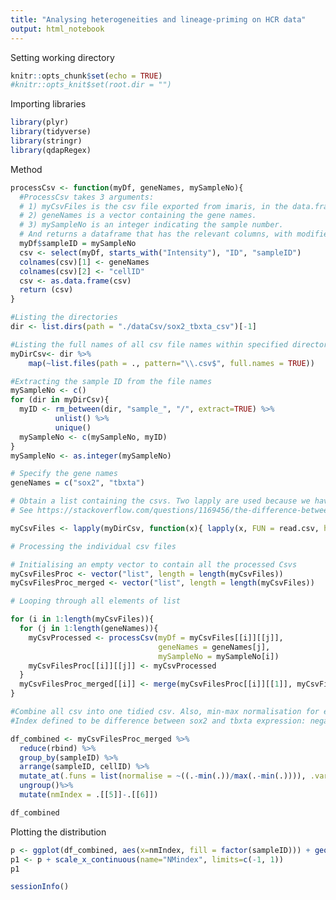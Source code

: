 ```yaml
---
title: "Analysing heterogeneities and lineage-priming on HCR data"
output: html_notebook
---
```


Setting working directory
```r
knitr::opts_chunk$set(echo = TRUE)
#knitr::opts_knit$set(root.dir = "")
```

Importing libraries
```r
library(plyr)
library(tidyverse)
library(stringr)
library(qdapRegex)

```

Method

```r
processCsv <- function(myDf, geneNames, mySampleNo){
  #ProcessCsv takes 3 arguments:
  # 1) myCsvFiles is the csv file exported from imaris, in the data.frame format.
  # 2) geneNames is a vector containing the gene names.
  # 3) mySampleNo is an integer indicating the sample number.
  # And returns a dataframe that has the relevant columns, with modified column names
  myDf$sampleID = mySampleNo
  csv <- select(myDf, starts_with("Intensity"), "ID", "sampleID")
  colnames(csv)[1] <- geneNames
  colnames(csv)[2] <- "cellID"
  csv <- as.data.frame(csv)
  return (csv)
}

```

```r
#Listing the directories 
dir <- list.dirs(path = "./dataCsv/sox2_tbxta_csv")[-1]

#Listing the full names of all csv file names within specified directories
myDirCsv<- dir %>% 
    map(~list.files(path = ., pattern="\\.csv$", full.names = TRUE)) 
```

```r
#Extracting the sample ID from the file names
mySampleNo <- c()
for (dir in myDirCsv){
  myID <- rm_between(dir, "sample_", "/", extract=TRUE) %>%
          unlist() %>%
          unique()
  mySampleNo <- c(mySampleNo, myID)
}
mySampleNo <- as.integer(mySampleNo)

# Specify the gene names
geneNames = c("sox2", "tbxta")

```

```r
# Obtain a list containing the csvs. Two lapply are used because we have to extract the individual elements of the list to access the csv files.
# See https://stackoverflow.com/questions/1169456/the-difference-between-bracket-and-double-bracket-for-accessing-the-el for subsetting details.

myCsvFiles <- lapply(myDirCsv, function(x){ lapply(x, FUN = read.csv, header = TRUE, skip = 3)}) 

```

```r
# Processing the individual csv files 

# Initialising an empty vector to contain all the processed Csvs
myCsvFilesProc <- vector("list", length = length(myCsvFiles))
myCsvFilesProc_merged <- vector("list", length = length(myCsvFiles))

# Looping through all elements of list

for (i in 1:length(myCsvFiles)){
  for (j in 1:length(geneNames)){
    myCsvProcessed <- processCsv(myDf = myCsvFiles[[i]][[j]], 
                                 geneNames = geneNames[j],
                                 mySampleNo = mySampleNo[i])
    myCsvFilesProc[[i]][[j]] <- myCsvProcessed
  }
  myCsvFilesProc_merged[[i]] <- merge(myCsvFilesProc[[i]][[1]], myCsvFilesProc[[i]][[2]], by = c("cellID", "sampleID"))
}

```

```r
#Combine all csv into one tidied csv. Also, min-max normalisation for each column and NM index calculation.
#Index defined to be difference between sox2 and tbxta expression: negative values indicates higher tbxta to sox2 exp.

df_combined <- myCsvFilesProc_merged %>%
  reduce(rbind) %>%
  group_by(sampleID) %>%
  arrange(sampleID, cellID) %>%
  mutate_at(.funs = list(normalise = ~((.-min(.))/max(.-min(.)))), .vars = 3:4) %>%
  ungroup()%>%
  mutate(nmIndex = .[[5]]-.[[6]])

df_combined
```

Plotting the distribution
```r
p <- ggplot(df_combined, aes(x=nmIndex, fill = factor(sampleID))) + geom_histogram(binwidth=0.2, color = 'black') 
p1 <- p + scale_x_continuous(name="NMindex", limits=c(-1, 1))
p1
```

```r
sessionInfo()
```
